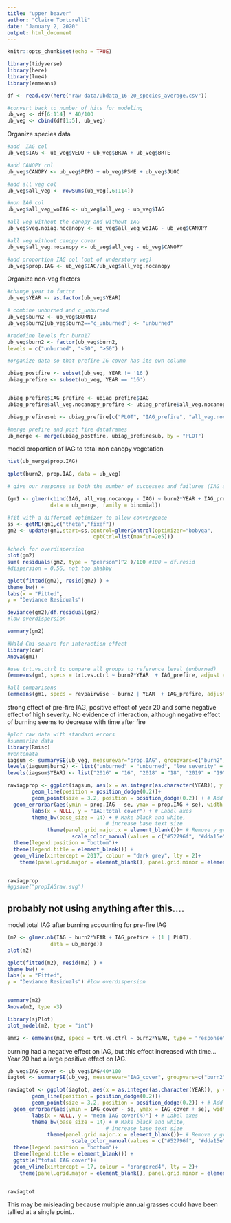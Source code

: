 ```yaml
---
title: "upper beaver"
author: "Claire Tortorelli"
date: "January 2, 2020"
output: html_document
---
```


```r
knitr::opts_chunk$set(echo = TRUE)

library(tidyverse)
library(here)
library(lme4)
library(emmeans)

```

```r

df <- read.csv(here("raw-data/ubdata_16-20_species_average.csv"))

#convert back to number of hits for modeling 
ub_veg <- df[6:114] * 40/100
ub_veg <- cbind(df[1:5], ub_veg)
```



Organize species data
```r
#add  IAG col
ub_veg$IAG <- ub_veg$VEDU + ub_veg$BRJA + ub_veg$BRTE

#add CANOPY col
ub_veg$CANOPY <- ub_veg$PIPO + ub_veg$PSME + ub_veg$JUOC

#add all veg col
ub_veg$all_veg <- rowSums(ub_veg[,6:114])

#non IAG col
ub_veg$all_veg_woIAG <- ub_veg$all_veg - ub_veg$IAG

#all veg without the canopy and without IAG
ub_veg$veg.noiag.nocanopy <- ub_veg$all_veg_woIAG - ub_veg$CANOPY

#all veg without canopy cover
ub_veg$all_veg.nocanopy <- ub_veg$all_veg - ub_veg$CANOPY

#add proportion IAG col (out of understory veg)
ub_veg$prop.IAG <- ub_veg$IAG/ub_veg$all_veg.nocanopy
```

Organize non-veg factors
```r
#change year to factor
ub_veg$YEAR <- as.factor(ub_veg$YEAR)

# combine unburned and c_unburned 
ub_veg$burn2 <- ub_veg$BURN17
ub_veg$burn2[ub_veg$burn2=="c_unburned"] <- "unburned"

#redefine levels for burn17
ub_veg$burn2 <- factor(ub_veg$burn2,
levels = c("unburned", "<50", ">50") )
```


```R
#organize data so that prefire IG cover has its own column

ubiag_postfire <- subset(ub_veg, YEAR != '16')
ubiag_prefire <- subset(ub_veg, YEAR == '16')


ubiag_prefire$IAG_prefire <- ubiag_prefire$IAG
ubiag_prefire$all_veg.nocanopy_prefire <- ubiag_prefire$all_veg.nocanopy

ubiag_prefiresub <- ubiag_prefire[c("PLOT", "IAG_prefire", "all_veg.nocanopy_prefire")]

#merge prefire and post fire dataframes
ub_merge <- merge(ubiag_postfire, ubiag_prefiresub, by = "PLOT")
```


model proportion of IAG to total non canopy vegetation
```r
hist(ub_merge$prop.IAG) 

qplot(burn2, prop.IAG, data = ub_veg)

# give our response as both the number of successes and failures (IAG and all_veg-IAG)

(gm1 <- glmer(cbind(IAG, all_veg.nocanopy - IAG) ~ burn2*YEAR + IAG_prefire + (1 | PLOT),
              data = ub_merge, family = binomial))

#fit with a different optimizer to allow convergence
ss <- getME(gm1,c("theta","fixef"))
gm2 <- update(gm1,start=ss,control=glmerControl(optimizer="bobyqa",
                            optCtrl=list(maxfun=2e5)))

#check for overdispersion
plot(gm2) 
sum( residuals(gm2, type = "pearson")^2 )/100 #100 = df.resid
#dispersion = 0.56, not too shabby

qplot(fitted(gm2), resid(gm2) ) +
theme_bw() +
labs(x = "Fitted",
y = "Deviance Residuals") 

deviance(gm2)/df.residual(gm2) 
#low overdispersion

summary(gm2)

#Wald Chi-square for interaction effect
library(car)
Anova(gm1)
```


```r
#use trt.vs.ctrl to compare all groups to reference level (unburned)
(emmeans(gm1, specs = trt.vs.ctrl ~ burn2*YEAR  + IAG_prefire, adjust = NULL))

#all comparisons
(emmeans(gm1, specs = revpairwise ~ burn2 | YEAR  + IAG_prefire, adjust = NULL))


```
strong effect of pre-fire IAG, positive effect of year 20 and some negative effect of high severity. No evidence of interaction, although negative effect of burning seems to decrease with time after fire


```r
#plot raw data with standard errors
#summarize data
library(Rmisc)
#ventenata
iagsum <- summarySE(ub_veg, measurevar="prop.IAG", groupvars=c("burn2","YEAR"))
levels(iagsum$burn2) <- list("unburned" = "unburned", "low severity" = "<50", "high severity" = ">50")
levels(iagsum$YEAR) <- list("2016" = "16", "2018" = "18", "2019" = "19", "2020" = "20")

rawiagprop <- ggplot(iagsum, aes(x = as.integer(as.character(YEAR)), y = prop.IAG, group = burn2, color = burn2) ) + 
		geom_line(position = position_dodge(0.2))+
		geom_point(size = 3.2, position = position_dodge(0.2)) + # Add points
  geom_errorbar(aes(ymin = prop.IAG - se, ymax = prop.IAG + se), width = .5, alpha = 0.5, size = 1, position = position_dodge(0.2))+
		labs(x = NULL, y = "IAG:total cover") + # Label axes
		theme_bw(base_size = 14) + # Make black and white,
								# increase base text size
			 theme(panel.grid.major.x = element_blank())+ # Remove y gridlines
			         scale_color_manual(values = c("#52796f", "#dda15e", "#bc6c25"))+
  theme(legend.position = "bottom")+ 
  theme(legend.title = element_blank()) +
  geom_vline(xintercept = 2017, colour = "dark grey", lty = 2)+
    theme(panel.grid.major = element_blank(), panel.grid.minor = element_blank())


rawiagprop
#ggsave("propIAGraw.svg")
```


probably not  using anything after this....
--------------------------


model total IAG after burning accounting for pre-fire IAG
```R

(m2 <- glmer.nb(IAG ~ burn2*YEAR + IAG_prefire + (1 | PLOT), 
              data = ub_merge))
plot(m2)

qplot(fitted(m2), resid(m2) ) +
theme_bw() +
labs(x = "Fitted",
y = "Deviance Residuals") #low overdispersion


summary(m2)
Anova(m2, type =3)

library(sjPlot)
plot_model(m2, type = "int")
```


```r
emm2 <- emmeans(m2, specs = trt.vs.ctrl ~ burn2*YEAR, type = "response")


```

burning had a negative effect on IAG, but this effect increased with time... Year 20 had a large positive effect on IAG. 

```r
ub_veg$IAG_cover <- ub_veg$IAG/40*100
iagtot <- summarySE(ub_veg, measurevar="IAG_cover", groupvars=c("burn2","YEAR"))

rawiagtot <- ggplot(iagtot, aes(x = as.integer(as.character(YEAR)), y = IAG_cover, group = burn2, color = burn2) ) + 
		geom_line(position = position_dodge(0.2))+
		geom_point(size = 3.2, position = position_dodge(0.2)) + # Add points
  geom_errorbar(aes(ymin = IAG_cover - se, ymax = IAG_cover + se), width = .2, alpha = 0.5, position = position_dodge(0.2))+
		labs(x = NULL, y = "mean IAG cover(%)") + # Label axes
		theme_bw(base_size = 14) + # Make black and white,
								# increase base text size
			 theme(panel.grid.major.x = element_blank())+ # Remove y gridlines
			         scale_color_manual(values = c("#52796f", "#dda15e", "#bc6c25"))+
  theme(legend.position = "bottom")+ 
  theme(legend.title = element_blank()) +
  ggtitle("total IAG cover")+
  geom_vline(xintercept = 17, colour = "orangered4", lty = 2)+
    theme(panel.grid.major = element_blank(), panel.grid.minor = element_blank())


rawiagtot

```
This may be misleading because multiple annual grasses could have been tallied at a single point..

